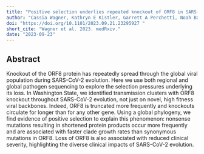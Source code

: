 ```yaml
---
title: "Positive selection underlies repeated knockout of ORF8 in SARS-CoV-2 evolution"
author: "Cassia Wagner, Kathryn E Kistler, Garrett A Perchetti, Noah Baker, Lauren A Frisbie, Laura Marcela Torres, Frank Aragona, Cory Yun, Marlin Figgins, Alexander L Greninger, Alex Cox, Hanna N Oltean, Pavitra Roychoudhury, Trevor D Bedford"
doi: "https://doi.org/10.1101/2023.09.21.23295927 "
short_cite: "Wagner et al. 2023. medRxiv."
date: "2023-09-23"
---
```


## Abstract

Knockout of the ORF8 protein has repeatedly spread through the global viral population during SARS-CoV-2 evolution. Here we use both regional and global pathogen sequencing to explore the selection pressures underlying its loss. In Washington State, we identified transmission clusters with ORF8 knockout throughout SARS-CoV-2 evolution, not just on novel, high fitness viral backbones. Indeed, ORF8 is truncated more frequently and knockouts circulate for longer than for any other gene. Using a global phylogeny, we find evidence of positive selection to explain this phenomenon: nonsense mutations resulting in shortened protein products occur more frequently and are associated with faster clade growth rates than synonymous mutations in ORF8. Loss of ORF8 is also associated with reduced clinical severity, highlighting the diverse clinical impacts of SARS-CoV-2 evolution.
